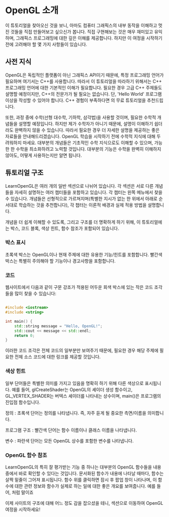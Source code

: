 # OpenGL 소개

이 튜토리얼을 찾아오신 것을 보니, 아마도 컴퓨터 그래픽스의 내부 동작을 이해하고 멋진 것들을 직접 만들어보고 싶으신가 봅니다. 직접 구현해보는 것은 매우 재미있고 유익하며, 그래픽스 프로그래밍에 대한 깊은 이해를 제공합니다. 하지만 이 여정을 시작하기 전에 고려해야 할 몇 가지 사항들이 있습니다.

## 사전 지식

OpenGL은 독립적인 플랫폼이 아닌 그래픽스 API이기 때문에, 특정 프로그래밍 언어가 필요하며 여기서는 C++를 사용합니다. 따라서 이 튜토리얼을 따라하기 위해서는 C++ 프로그래밍 언어에 대한 기본적인 이해가 필요합니다. 필요한 경우 고급 C++ 주제들도 설명할 예정이지만, C++의 전문가가 될 필요는 없습니다. 단, 'Hello World' 프로그램 이상을 작성할 수 있어야 합니다. C++ 경험이 부족하다면  <LinkBlock url="https://www.learncpp.com" text="Learn Cpp"/> 의 무료 튜토리얼을 추천드립니다.

또한, 과정 중에 수학(선형 대수학, 기하학, 삼각법)을 사용할 것이며, 필요한 수학적 개념들을 설명할 예정입니다. 하지만 제가 수학자가 아니기 때문에, 설명이 이해하기 쉽더라도 완벽하지 않을 수 있습니다. 따라서 필요한 경우 더 자세한 설명을 제공하는 좋은 자료들을 안내해드리겠습니다. OpenGL 학습을 시작하기 전에 수학적 지식에 대해 두려워하지 마세요. 대부분의 개념들은 기초적인 수학 지식으로도 이해할 수 있으며, 가능한 한 수학을 최소화하려고 노력할 것입니다. 대부분의 기능은 수학을 완벽히 이해하지 않아도, 어떻게 사용하는지만 알면 됩니다.

## 튜토리얼 구조

LearnOpenGL은 여러 개의 일반 섹션으로 나뉘어 있습니다. 각 섹션은 서로 다른 개념들을 자세히 설명하는 여러 챕터들을 포함하고 있습니다. 각 챕터는 왼쪽 메뉴에서 찾을 수 있습니다. 개념들은 선형적으로 가르쳐지며(특별한 지시가 없는 한 위에서 아래로 순서대로 학습하는 것을 추천합니다), 각 챕터는 이론적 배경과 실제 적용 방법을 설명합니다.

개념을 더 쉽게 이해할 수 있도록, 그리고 구조를 더 명확하게 하기 위해, 이 튜토리얼에는 박스, 코드 블록, 색상 힌트, 함수 참조가 포함되어 있습니다.

### 박스 표시

<Info>
초록색 박스는 OpenGL이나 현재 주제에 대한 유용한 기능/힌트를 포함합니다.
</Info>

<Warning>
빨간색 박스는 특별히 주의해야 할 기능이나 경고사항을 포함합니다.
</Warning>

### 코드
웹사이트에서 다음과 같이 구문 강조가 적용된 어두운 회색 박스에 있는 작은 코드 조각들을 많이 찾을 수 있습니다:


```cpp

#include <iostream>
#include <string>

int main() {
    std::string message = "Hello, OpenGL!";
    std::cout << message << std::endl;
    return 0;
}
```

이러한 코드 조각은 전체 코드의 일부분만 보여주기 때문에, 필요한 경우 해당 주제에 필요한 전체 소스 코드에 대한 링크를 제공할 것입니다.

### 색상 힌트
일부 단어들은 특별한 의미를 가지고 있음을 명확히 하기 위해 다른 색상으로 표시됩니다. 예를 들어, <Green>glCreateShader</Green>는 OpenGL의 셰이더 생성 함수이고, <Blue>GL_VERTEX_SHADER</Blue>는 버텍스 셰이더를 나타내는 상수이며, <Red>main()</Red>은 프로그램의 진입점 함수입니다.

<Green>정의</Green> : 초록색 단어는 정의를 나타냅니다. 즉, 자주 듣게 될 중요한 측면/이름을 의미합니다.

<Red>프로그램 구조</Red> : 빨간색 단어는 함수 이름이나 클래스 이름을 나타냅니다. 

<Blue>변수</Blue> : 파란색 단어는 모든 OpenGL 상수를 포함한 변수를 나타냅니다.


### OpenGL 함수 참조
LearnOpenGL의 특히 잘 평가받는 기능 중 하나는 대부분의 OpenGL 함수들을 내용 중에서 바로 확인할 수 있다는 것입니다. 문서화된 함수가 내용에 나타날 때마다, 함수는 살짝 밑줄이 그어져 표시됩니다. 함수 위를 클릭하면 잠시 후 팝업 창이 나타나며, 이 함수에 대한 관련 정보와 함수가 실제로 하는 일에 대한 좋은 개요를 보여줍니다.
예를 들어, <Func
  name="glEnable"
  params='[{"name":"cap","type":"GLenum","description":"OpenGL 기능을 나타내는 상수 값(GL capability)을 지정합니다."}]'
  description="glEnable 함수는 OpenGL에서 여러 상태 옵션이나 기능(예: 깊이 테스트, 알파 블렌딩 등)을 활성화할 수 있게 해줍니다. 기능이 한 번 활성화되면, glDisable 함수를 사용해 비활성화하기 전까지는 계속 활성화된 상태로 유지됩니다."
  example="glEnable(GL_DEPTH_TEST);"
  tags='["Initialization"]'
/> 처럼 말이죠 

이제 사이트의 구조에 대해 어느 정도 감을 잡으셨을 테니, <LinkBlock url="getting-started" text="시작하기"/> 섹션으로 이동하여 OpenGL 여정을 시작하세요!
